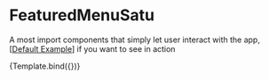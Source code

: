 
<Meta title="Components/FeaturedMenuSatu" />

# FeaturedMenuSatu

A most import components that simply let user interact with the app,[[Default Example](/docs/components-FeaturedMenuSatu-example--default)] if you want to see in action


<Story name="Introduction" args={{}}>
  {Template.bind({})}
</Story>
